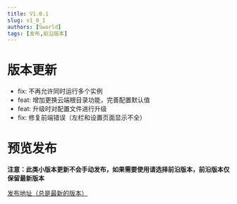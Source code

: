 ```yaml
---
title: V1.0.1
slug: v1_0_1
authors: [Sworld]
tags: [发布,前沿版本]
---
```

# 版本更新
- fix: 不再允许同时运行多个实例
- feat: 增加更换云端根目录功能，完善配置默认值
- feat: 升级时对配置文件进行升级
- fix: 修复前端错误（左栏和设置页面显示不全）

# 预览发布
**注意：此类小版本更新不会手动发布，如果需要使用请选择前沿版本，前沿版本仅保留最新版本**

[发布地址（总是最新的版本）](https://github.com/mcthesw/game-save-manager/releases/tag/latest)